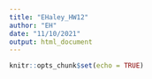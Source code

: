```yaml
---
title: "EHaley_HW12"
author: "EH"
date: "11/10/2021"
output: html_document
---
```


```r
knitr::opts_chunk$set(echo = TRUE)
```

